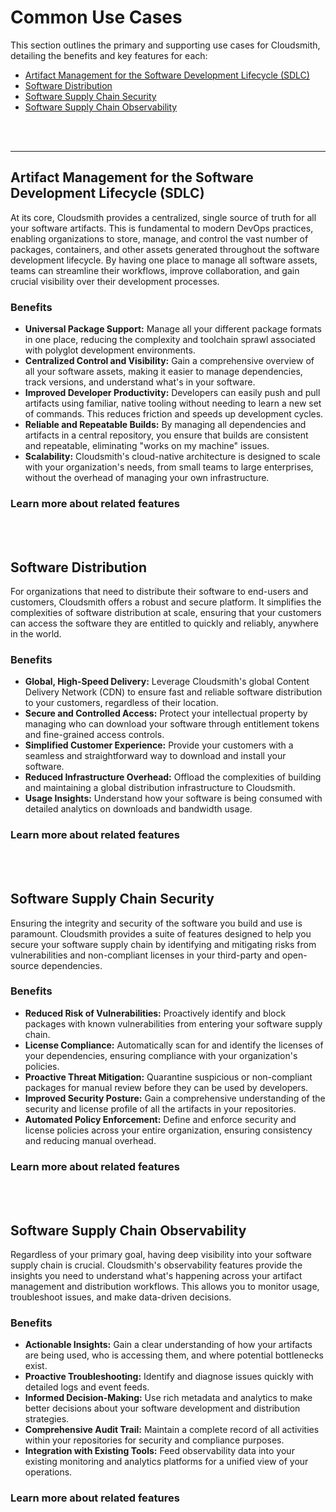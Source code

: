 
# Common Use Cases

This section outlines the primary and supporting use cases for Cloudsmith, detailing the benefits and key features for each:

- [Artifact Management for the Software Development Lifecycle (SDLC)](/getting-started/common-use-cases#artifact-management-for-the-software-development-lifecycle-sdlc)
- [Software Distribution](/getting-started/common-use-cases#software-distribution)
- [Software Supply Chain Security](/getting-started/common-use-cases#software-supply-chain-security)
- [Software Supply Chain Observability](/getting-started/common-use-cases#software-supply-chain-observability)

<Flex gap="s" align="stretch">
  <Card
    title="Artifact Management for the SDLC"
    description=""
    href="/getting-started/use-cases"
    icon="utility/documentation"
    size="s"
    width="quarter"
    linkText="Rego-based Policies-as-Code"
  />
  <Card
    title="Software Distribution"
    description=""
    href="/getting-started/use-cases"
    icon="utility/api"
    size="s"
    width="quarter"
    linkText="Reduce risks"
  />
  <Card
    title="Package Quarantine"
    description="Automatically move packages that violate policies to a quarantine repository for further inspection."
    href="/software-distribution/broadcasts"
    icon="utility/api"
    size="s"
    width="quarter"
    linkText="Take action!"
  />
  <Card
    title="Digital Signatures"
    description="Verify the integrity and authenticity of your software artifacts."
    href="/"
    icon="utility/api"
    size="s"
    width="quarter"
    linkText=""
  />
</Flex>
<br></br>


---

## Artifact Management for the Software Development Lifecycle (SDLC)

At its core, Cloudsmith provides a centralized, single source of truth for all your software artifacts. This is fundamental to modern DevOps practices, enabling organizations to store, manage, and control the vast number of packages, containers, and other assets generated throughout the software development lifecycle. By having one place to manage all software assets, teams can streamline their workflows, improve collaboration, and gain crucial visibility over their development processes.

### Benefits

- **Universal Package Support:** Manage all your different package formats in one place, reducing the complexity and toolchain sprawl associated with polyglot development environments.
- **Centralized Control and Visibility:** Gain a comprehensive overview of all your software assets, making it easier to manage dependencies, track versions, and understand what's in your software.
- **Improved Developer Productivity:** Developers can easily push and pull artifacts using familiar, native tooling without needing to learn a new set of commands. This reduces friction and speeds up development cycles.
- **Reliable and Repeatable Builds:** By managing all dependencies and artifacts in a central repository, you ensure that builds are consistent and repeatable, eliminating "works on my machine" issues.
- **Scalability:** Cloudsmith's cloud-native architecture is designed to scale with your organization's needs, from small teams to large enterprises, without the overhead of managing your own infrastructure.

### Learn more about related features

<Flex gap="s" align="stretch">
  <Card
    title="Multi-format Repositories"
    description="Support for over 30 package formats, including Docker, Maven, npm, Python, and RubyGems."
    href="/formats"
    icon="utility/documentation"
    size="s"
    width="quarter"
    linkText="Formats"
  />
  <Card
    title="Native Tooling Integration"
    description="Seamless integration with the package managers and tools your developers already use. Start with our Python examples!"
    href="/formats/python-repository"
    icon="utility/api"
    size="s"
    width="quarter"
    linkText="Native tooling"
  />
  <Card
    title="Role-Based Access Controls (RBAC)"
    description="Fine-grained permissions to control who can read, write, and manage artifacts."
    href="./accounts-and-teams/about-privileges"
    icon="utility/guide"
    size="s"
    width="quarter"
    linkText="Privileges"
  />
  <Card
    title="Upstream Proxying and Caching"
    description="Proxy and cache public repositories to protect against upstream outages and improve performance."
    href="/respositories/upstreams"
    icon="utility/documentation"
    size="s"
    width="quarter"
    linkText="Upstreams"
  />
</Flex>
<br></br>

## Software Distribution

For organizations that need to distribute their software to end-users and customers, Cloudsmith offers a robust and secure platform. It simplifies the complexities of software distribution at scale, ensuring that your customers can access the software they are entitled to quickly and reliably, anywhere in the world.

### Benefits

- **Global, High-Speed Delivery:** Leverage Cloudsmith's global Content Delivery Network (CDN) to ensure fast and reliable software distribution to your customers, regardless of their location.
- **Secure and Controlled Access:** Protect your intellectual property by managing who can download your software through entitlement tokens and fine-grained access controls.
- **Simplified Customer Experience:** Provide your customers with a seamless and straightforward way to download and install your software.
- **Reduced Infrastructure Overhead:** Offload the complexities of building and maintaining a global distribution infrastructure to Cloudsmith.
- **Usage Insights:** Understand how your software is being consumed with detailed analytics on downloads and bandwidth usage.

### Learn more about related features

<Flex gap="s" align="stretch">
  <Card
    title="Entitlement Tokens"
    description="Securely grant access to your private repositories for specific customers or users."
    href="/software-distribution/entitlement-tokens"
    icon="utility/documentation"
    size="s"
    width="quarter"
    linkText="Formats"
  />
  <Card
    title="Public, Open Source, and Private Repositories"
    description="Choose the right level of access for your different software packages."
    href="/repositories"
    icon="utility/api"
    size="s"
    width="quarter"
    linkText=""
  />
  <Card
    title="Broadcasts"
    description="Enterprise grade features to share your repository artifacts to the world."
    href="/software-distribution/broadcasts"
    icon="utility/api"
    size="s"
    width="quarter"
    linkText=""
  />
  <Card
    title="Detailed Usage Logs and Analytics"
    description="Track download statistics, bandwidth consumption, and more to understand user engagement."
    href="/logs-and-observability/"
    icon="utility/api"
    size="s"
    width="quarter"
    linkText=""
  />
</Flex>
<br></br>

## Software Supply Chain Security

Ensuring the integrity and security of the software you build and use is paramount. Cloudsmith provides a suite of features designed to help you secure your software supply chain by identifying and mitigating risks from vulnerabilities and non-compliant licenses in your third-party and open-source dependencies.

### Benefits

- **Reduced Risk of Vulnerabilities:** Proactively identify and block packages with known vulnerabilities from entering your software supply chain.
- **License Compliance:** Automatically scan for and identify the licenses of your dependencies, ensuring compliance with your organization's policies.
- **Proactive Threat Mitigation:** Quarantine suspicious or non-compliant packages for manual review before they can be used by developers.
- **Improved Security Posture:** Gain a comprehensive understanding of the security and license profile of all the artifacts in your repositories.
- **Automated Policy Enforcement:** Define and enforce security and license policies across your entire organization, ensuring consistency and reducing manual overhead.

### Learn more about related features

<Flex gap="s" align="stretch">
  <Card
    title="Enterprise Policy Management"
    description="Define granular, automated policies for vulnerability severity, license compliance, and more."
    href="/policies/epm"
    icon="utility/documentation"
    size="s"
    width="quarter"
    linkText="Rego-based Policies-as-Code"
  />
  <Card
    title="Vulnerability Scans"
    description="Automatically scan your artifacts for known vulnerabilities and receive detailed reports."
    href="/repositories"
    icon="utility/api"
    size="s"
    width="quarter"
    linkText="Reduce risks"
  />
  <Card
    title="Package Quarantine"
    description="Automatically move packages that violate policies to a quarantine repository for further inspection."
    href="/software-distribution/broadcasts"
    icon="utility/api"
    size="s"
    width="quarter"
    linkText="Take action!"
  />
  <Card
    title="Digital Signatures"
    description="Verify the integrity and authenticity of your software artifacts."
    href="/"
    icon="utility/api"
    size="s"
    width="quarter"
    linkText=""
  />
</Flex>
<br></br>


## Software Supply Chain Observability

Regardless of your primary goal, having deep visibility into your software supply chain is crucial. Cloudsmith's observability features provide the insights you need to understand what's happening across your artifact management and distribution workflows. This allows you to monitor usage, troubleshoot issues, and make data-driven decisions.

### Benefits

- **Actionable Insights:** Gain a clear understanding of how your artifacts are being used, who is accessing them, and where potential bottlenecks exist.
- **Proactive Troubleshooting:** Identify and diagnose issues quickly with detailed logs and event feeds.
- **Informed Decision-Making:** Use rich metadata and analytics to make better decisions about your software development and distribution strategies.
- **Comprehensive Audit Trail:** Maintain a complete record of all activities within your repositories for security and compliance purposes.
- **Integration with Existing Tools:** Feed observability data into your existing monitoring and analytics platforms for a unified view of your operations.

### Learn more about related features

<Flex gap="s" align="stretch">
  <Card
    title="Detailed Audit Logs"
    description="A comprehensive, immutable log of all events that occur within your organization and repositories."
    href="/logs-and-observability/audit-logs"
    icon="utility/documentation"
    size="s"
    width="quarter"
    linkText="Inspect workspace activity"
  />
  <Card
    title="Client and logs and stats"
    description="Visualize and analyze data on downloads, bandwidth, and storage."
    href="/logs-and-observability"
    icon="utility/api"
    size="s"
    width="quarter"
    linkText="Get insights from your supply chain"
  />
  <Card
    title="Webhook Integrations"
    description="Push real-time event data to your other tools and services."
    href="/"
    icon="utility/api"
    size="s"
    width="quarter"
    linkText="Integrate with your data pipelines"
  />
</Flex>
<br></br>